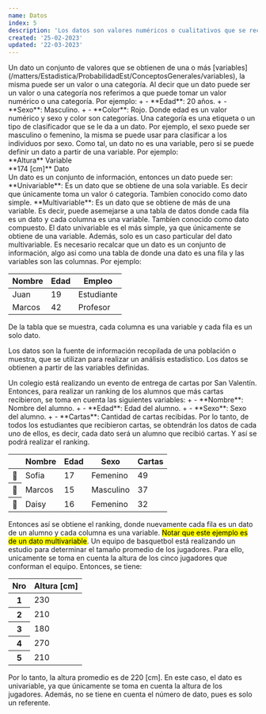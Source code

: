 ```yaml
---
name: Datos
index: 5
description: 'Los datos son valores numéricos o cualitativos que se recopilan sobre una población o muestra. Los datos pueden ser clasificados en dos tipos principales: datos cuantitativos y datos cualitativos. Los datos se pueden analizar y resumir mediante medidas estadísticas y visualizar mediante gráficos y diagramas. La calidad de los datos es crucial para obtener resultados precisos y fiables.'
created: '25-02-2023'
updated: '22-03-2023'
---
```


<BImp title="Definición" icon="flag" color="orange" comment="¿Qué es un dato?">
  Un dato un conjunto de valores que se obtienen de una o más
  [variables](/matters/Estadistica/ProbabilidadEst/ConceptosGenerales/variables),
  la misma puede ser un valor o una categoría.
</BImp>

<BComment type="note">
  Al decir que un dato puede ser un valor o una categoría nos referimos a que
  puede tomar un valor numérico o una categoría. Por ejemplo:
  <Balph>
    + - **Edad**: 20 años.
    + - **Sexo**: Masculino.
    + - **Color**: Rojo.
  </Balph>
  Donde edad es un valor numérico y sexo y color son categorías.

</BComment>
<BComment>
  Una categoría es una etiqueta o un tipo de clasificador que se le da a un
  dato. Por ejemplo, el sexo puede ser masculino o femenino, la misma se puede
  usar para clasificar a los individuos por sexo.
</BComment>
<BComment type="warn">
  Como tal, un dato no es una variable, pero si se puede definir un dato a
  partir de una variable. Por ejemplo:
  <Balph className="grid grid-cols-2">
    <div>
      **Altura**
      <LComment>Variable</LComment>
    </div>
    <div>
      **174 [cm]**
      <LComment>Dato</LComment>
    </div>
  </Balph>
</BComment>

<BImp title="Tipos de datos" color="purple" icon="at">
  Un dato es un conjunto de información, entonces un dato puede ser:
  <Balph>
    **Univariable**: Es un dato que se obtiene de una sola variable. Es decir
    que únicamente toma un valor ó categoria. Tambíen conocido como dato simple.
  </Balph>
  <Balph>
    **Multivariable**: Es un dato que se obtiene de más de una variable. Es
    decir, puede asemejarse a una tabla de datos donde cada fila es un dato y
    cada columna es una variable. Tambíen conocido como dato compuesto.
  </Balph>
</BImp>

<BComment type="warn">
  El dato univariable es el más simple, ya que únicamente se obtiene de una
  variable. Además, solo es un caso particular del dato multivariable.
</BComment>

<BComment type='note'>
  Es necesario recalcar que un dato es un conjunto de información, algo
  asi como una tabla de donde una dato es una fila y las variables son las
  columnas. Por ejemplo:
  <div className='overflow-auto flex justify-center'>
    <table className='table table-normal w-[90%] my-3'>
      <thead>
        <tr>
          <th>Nombre</th>
          <th>Edad</th>
          <th>Empleo</th>
        </tr>
      </thead>
      <tbody>
        <tr>
          <td>Juan</td>
          <td>19</td>
          <td>Estudiante</td>
        </tr>
        <tr>
          <td>Marcos</td>
          <td>42</td>
          <td>Profesor</td>
        </tr>
      </tbody>
    </table>
  </div>
  De la tabla que se muestra, cada columna es una variable y cada fila es un
  solo dato.

</BComment>

Los datos son la fuente de información recopilada de una población o muestra,
que se utilizan para realizar un análisis estadístico. Los datos se obtienen
a partir de las variables definidas.

<BChord title='Ejemplo de dato 💌' className='mt-3' color='red' open>
  Un colegio está realizando un evento de entrega de cartas por San Valentín.
  Entonces, para realizar un ranking de los alumnos que más cartas recibieron,
  se toma en cuenta las siguientes variables:
  <Balph>
    + - **Nombre**: Nombre del alumno.
    + - **Edad**: Edad del alumno.
    + - **Sexo**: Sexo del alumno.
    + - **Cartas**: Cantidad de cartas recibidas.
  </Balph>
  Por lo tanto, de todos los estudiantes que recibieron cartas, se obtendrán
  los datos de cada uno de ellos, es decir, cada dato será un alumno que recibió
  cartas. Y así se podrá realizar el ranking.
  <div className='overflow-auto flex justify-center'>
    <table className='table table-normal w-[90%] my-3'>
      <thead>
        <tr>
          <th/>
          <th>Nombre</th>
          <th>Edad</th>
          <th>Sexo</th>
          <th>Cartas</th>
        </tr>
      </thead>
      <tbody>
        <tr>
          <th>🥇</th>
          <td>Sofia</td>
          <td>17</td>
          <td>Femenino</td>
          <td>49</td>
        </tr>
        <tr>
          <th>🥈</th>
          <td>Marcos</td>
          <td>15</td>
          <td>Masculino</td>
          <td>37</td>
        </tr>
        <tr>
          <th>🥉</th>
          <td>Daisy</td>
          <td>16</td>
          <td>Femenino</td>
          <td>32</td>
        </tr>
      </tbody>
    </table>
  </div>
  Entonces así se obtiene el ranking, donde nuevamente cada fila es un dato
  de un alumno y cada columna es una variable.
  <mark>Notar que este ejemplo es de un dato multivariable</mark>.

</BChord>

<BChord title="El tamaño promedio 🏀">
  Un equipo de basquetbol está realizando un estudio para determinar el tamaño
  promedio de los jugadores. Para ello, unicamente se toma en cuenta la altura
  de los cinco jugadores que conforman el equipo. Entonces, se tiene:
  <div className="flex justify-center overflow-auto">
    <table className="table table-normal my-3">
      <thead>
        <tr>
          <th>Nro</th>
          <th>Altura [cm]</th>
        </tr>
      </thead>
      <tbody>
        <tr>
          <th>1</th>
          <td>230</td>
        </tr>
        <tr>
          <th>2</th>
          <td>210</td>
        </tr>
        <tr>
          <th>3</th>
          <td>180</td>
        </tr>
        <tr>
          <th>4</th>
          <td>270</td>
        </tr>
        <tr>
          <th>5</th>
          <td>210</td>
        </tr>
      </tbody>
    </table>
  </div>
  Por lo tanto, la altura promedio es de 220 [cm]. En este caso, el dato es
  univariable, ya que únicamente se toma en cuenta la altura de los jugadores.
  Además, no se tiene en cuenta el número de dato, pues es solo un referente.
</BChord>
